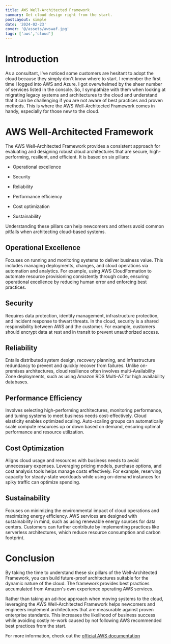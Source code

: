 ```yaml
---
title: AWS Well-Architected Framework
summary: Get cloud design right from the start.
postLayout: simple
date: '2024-02-23'
cover: '@/assets/awswaf.jpg'
tags: ['aws','cloud']
---
```

# Introduction

As a consultant, I've noticed some customers are hesitant to adopt the cloud because they simply don't know where to start. I remember the first time I logged into AWS and Azure. I got overwhelmed by the sheer number of services listed in the console. So, I sympathize with them when looking at migrating legacy systems and architectures to the cloud and understand that it can be challenging if you are not aware of best practices and proven methods. This is where the AWS Well-Architected Framework comes in handy, especially for those new to the cloud.

# AWS Well-Architected Framework

The AWS Well-Architected Framework provides a consistent approach for evaluating and designing robust cloud architectures that are secure, high-performing, resilient, and efficient. It is based on six pillars:

* Operational excellence
    
* Security
    
* Reliability
    
* Performance efficiency
    
* Cost optimization
    
* Sustainability
    

Understanding these pillars can help newcomers and others avoid common pitfalls when architecting cloud-based systems.

## Operational Excellence

Focuses on running and monitoring systems to deliver business value. This includes managing deployments, changes, and cloud operations via automation and analytics. For example, using AWS CloudFormation to automate resource provisioning consistently through code, ensuring operational excellence by reducing human error and enforcing best practices.

## Security

Requires data protection, identity management, infrastructure protection, and incident response to thwart threats. In the cloud, security is a shared responsibility between AWS and the customer. For example, customers should encrypt data at rest and in transit to prevent unauthorized access.

## Reliability

Entails distributed system design, recovery planning, and infrastructure redundancy to prevent and quickly recover from failures. Unlike on-premises architectures, cloud resilience often involves multi-Availability Zone deployments, such as using Amazon RDS Multi-AZ for high availability databases.

## Performance Efficiency

Involves selecting high-performing architectures, monitoring performance, and tuning systems to meet business needs cost-effectively. Cloud elasticity enables optimized scaling. Auto-scaling groups can automatically scale compute resources up or down based on demand, ensuring optimal performance and resource utilization.

## Cost Optimization

Aligns cloud usage and resources with business needs to avoid unnecessary expenses. Leveraging pricing models, purchase options, and cost analysis tools helps manage costs effectively. For example, reserving capacity for steady-state workloads while using on-demand instances for spiky traffic can optimize spending.

## Sustainability

Focuses on minimizing the environmental impact of cloud operations and maximizing energy efficiency. AWS services are designed with sustainability in mind, such as using renewable energy sources for data centers. Customers can further contribute by implementing practices like serverless architectures, which reduce resource consumption and carbon footprint.

# Conclusion

By taking the time to understand these six pillars of the Well-Architected Framework, you can build future-proof architectures suitable for the dynamic nature of the cloud. The framework provides best practices accumulated from Amazon's own experience operating AWS services.

Rather than taking an ad-hoc approach when moving systems to the cloud, leveraging the AWS Well-Architected Framework helps newcomers and engineers implement architectures that are measurable against proven enterprise standards. This increases the likelihood of business success while avoiding costly re-work caused by not following AWS recommended best practices from the start.

For more information, check out the [official AWS documentation](https://docs.aws.amazon.com/wellarchitected/latest/framework/welcome.html)